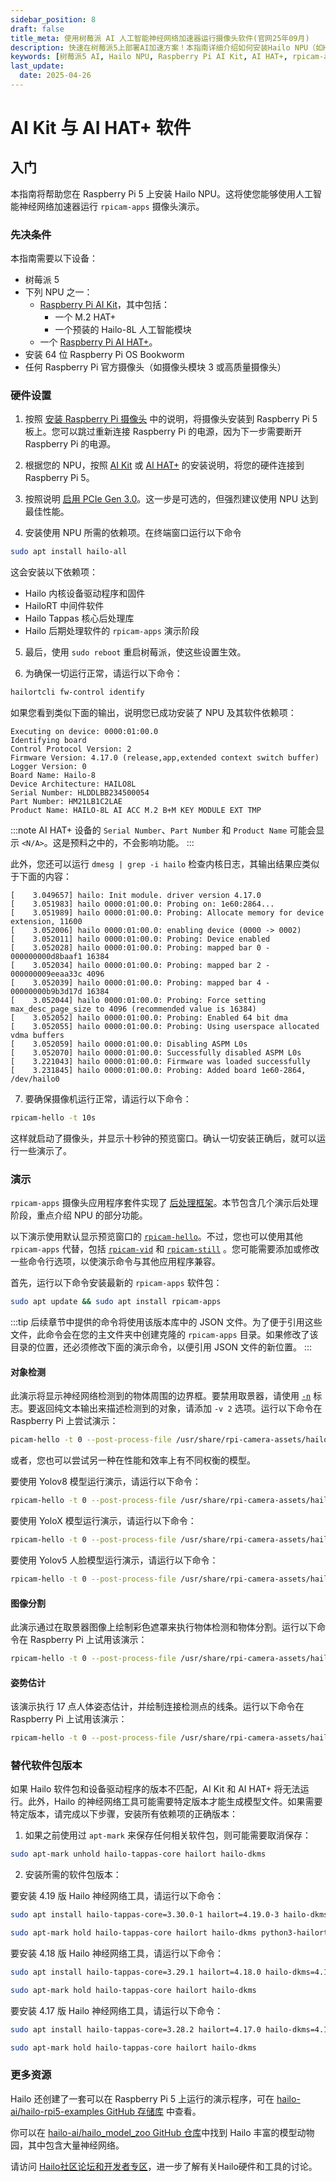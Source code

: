 ```yaml
---
sidebar_position: 8
draft: false
title_meta: 使用树莓派 AI 人工智能神经网络加速器运行摄像头软件(官网25年09月)
description: 快速在树莓派5上部署AI加速方案！本指南详细介绍如何安装Hailo NPU（如Hailo-8L），通过Raspberry Pi AI Kit或AI HAT+硬件与64位Raspberry Pi OS Bookworm系统，搭配rpicam-apps演示套件（支持YOLOv5/6/8、YolovX等模型），实现摄像头实时对象检测、图像分割、姿势估计等AI功能。提供硬件连接、驱动安装、依赖配置及性能优化（如启用PCIe Gen 3.0）全流程步骤，并附模型资源与社区支持链接，助您轻松开启树莓派人工智能应用开发。
keywords: [树莓派5 AI, Hailo NPU, Raspberry Pi AI Kit, AI HAT+, rpicam-apps, 对象检测, 图像分割, 姿势估计, YOLO模型, 神经网络加速, 树莓派AI开发, Hailo-8L, PCIe Gen 3.0, 摄像头演示]
last_update: 
  date: 2025-04-26
---
```


# AI Kit 与 AI HAT+ 软件

## 入门

本指南将帮助您在 Raspberry Pi 5 上安装 Hailo NPU。这将使您能够使用人工智能神经网络加速器运行 `rpicam-apps` 摄像头演示。

### 先决条件

本指南需要以下设备：

* 树莓派 5
* 下列 NPU 之一：
  * [Raspberry Pi AI Kit](../accessories/ai-kit.mdx)，其中包括：
    * 一个 M.2 HAT+
    * 一个预装的 Hailo-8L 人工智能模块
  * 一个 [Raspberry Pi AI HAT+](../accessories/ai-hat-plus.mdx)。
* 安装 64 位 Raspberry Pi OS Bookworm
* 任何 Raspberry Pi 官方摄像头（如摄像头模块 3 或高质量摄像头）

### 硬件设置

1. 按照 [安装 Raspberry Pi 摄像头](../accessories/camera.mdx#安装树莓派摄像头) 中的说明，将摄像头安装到 Raspberry Pi 5 板上。您可以跳过重新连接 Raspberry Pi 的电源，因为下一步需要断开 Raspberry Pi 的电源。

2. 根据您的 NPU，按照 [AI Kit](../accessories/ai-kit.mdx#安装) 或 [AI HAT+](../accessories/ai-hat-plus.mdx#安装) 的安装说明，将您的硬件连接到 Raspberry Pi 5。

3. 按照说明 [启用 PCIe Gen 3.0](./raspberry-pi.mdx#pcie-gen-30)。这一步是可选的，但强烈建议使用 NPU 达到最佳性能。

4. 安装使用 NPU 所需的依赖项。在终端窗口运行以下命令

```sh
sudo apt install hailo-all
```

这会安装以下依赖项：

* Hailo 内核设备驱动程序和固件
* HailoRT 中间件软件
* Hailo Tappas 核心后处理库
* Hailo 后期处理软件的 `rpicam-apps` 演示阶段

5. 最后，使用 `sudo reboot` 重启树莓派，使这些设置生效。

6. 为确保一切运行正常，请运行以下命令：

```sh
hailortcli fw-control identify
```

如果您看到类似下面的输出，说明您已成功安装了 NPU 及其软件依赖项：

```
Executing on device: 0000:01:00.0
Identifying board
Control Protocol Version: 2
Firmware Version: 4.17.0 (release,app,extended context switch buffer)
Logger Version: 0
Board Name: Hailo-8
Device Architecture: HAILO8L
Serial Number: HLDDLBB234500054
Part Number: HM21LB1C2LAE
Product Name: HAILO-8L AI ACC M.2 B+M KEY MODULE EXT TMP
```

:::note
AI HAT+ 设备的 `Serial Number`、`Part Number` 和 `Product Name` 可能会显示 `<N/A>`。这是预料之中的，不会影响功能。
:::

此外，您还可以运行 `dmesg | grep -i hailo` 检查内核日志，其输出结果应类似于下面的内容：

```
[    3.049657] hailo: Init module. driver version 4.17.0
[    3.051983] hailo 0000:01:00.0: Probing on: 1e60:2864...
[    3.051989] hailo 0000:01:00.0: Probing: Allocate memory for device extension, 11600
[    3.052006] hailo 0000:01:00.0: enabling device (0000 -> 0002)
[    3.052011] hailo 0000:01:00.0: Probing: Device enabled
[    3.052028] hailo 0000:01:00.0: Probing: mapped bar 0 - 000000000d8baaf1 16384
[    3.052034] hailo 0000:01:00.0: Probing: mapped bar 2 - 000000009eeaa33c 4096
[    3.052039] hailo 0000:01:00.0: Probing: mapped bar 4 - 00000000b9b3d17d 16384
[    3.052044] hailo 0000:01:00.0: Probing: Force setting max_desc_page_size to 4096 (recommended value is 16384)
[    3.052052] hailo 0000:01:00.0: Probing: Enabled 64 bit dma
[    3.052055] hailo 0000:01:00.0: Probing: Using userspace allocated vdma buffers
[    3.052059] hailo 0000:01:00.0: Disabling ASPM L0s
[    3.052070] hailo 0000:01:00.0: Successfully disabled ASPM L0s
[    3.221043] hailo 0000:01:00.0: Firmware was loaded successfully
[    3.231845] hailo 0000:01:00.0: Probing: Added board 1e60-2864, /dev/hailo0
```

7. 要确保摄像机运行正常，请运行以下命令：

```sh
rpicam-hello -t 10s
```

这样就启动了摄像头，并显示十秒钟的预览窗口。确认一切安装正确后，就可以运行一些演示了。

### 演示

`rpicam-apps` 摄像头应用程序套件实现了 [后处理框架](./camera-software.mdx#使用-rpicam-apps-做后处理)。本节包含几个演示后处理阶段，重点介绍 NPU 的部分功能。

以下演示使用默认显示预览窗口的 [`rpicam-hello`](./camera-software.mdx#rpicam-hello)。不过，您也可以使用其他 `rpicam-apps` 代替，包括 [`rpicam-vid`](./camera-software.mdx#rpicam-vid) 和 [`rpicam-still`](./camera-software.mdx#rpicam-still) 。您可能需要添加或修改一些命令行选项，以使演示命令与其他应用程序兼容。

首先，运行以下命令安装最新的 `rpicam-apps` 软件包：

```sh
sudo apt update && sudo apt install rpicam-apps
```

:::tip
后续章节中提供的命令将使用该版本库中的 JSON 文件。为了便于引用这些文件，此命令会在您的主文件夹中创建克隆的 `rpicam-apps` 目录。如果修改了该目录的位置，还必须修改下面的演示命令，以便引用 JSON 文件的新位置。
:::

#### 对象检测

此演示将显示神经网络检测到的物体周围的边界框。要禁用取景器，请使用 [`-n`](./camera-software.mdx#nopreview) 标志。要返回纯文本输出来描述检测到的对象，请添加 `-v 2` 选项。运行以下命令在 Raspberry Pi 上尝试演示：

```sh
picam-hello -t 0 --post-process-file /usr/share/rpi-camera-assets/hailo_yolov6_inference.json
```

或者，您也可以尝试另一种在性能和效率上有不同权衡的模型。

要使用 Yolov8 模型运行演示，请运行以下命令：

```sh
rpicam-hello -t 0 --post-process-file /usr/share/rpi-camera-assets/hailo_yolov8_inference.json
```

要使用 YoloX 模型运行演示，请运行以下命令：

```sh
rpicam-hello -t 0 --post-process-file /usr/share/rpi-camera-assets/hailo_yolox_inference.json
```

要使用 Yolov5 人脸模型运行演示，请运行以下命令：

```sh
rpicam-hello -t 0 --post-process-file /usr/share/rpi-camera-assets/hailo_yolov5_personface.json
```

#### 图像分割

此演示通过在取景器图像上绘制彩色遮罩来执行物体检测和物体分割。运行以下命令在 Raspberry Pi 上试用该演示：

```sh
rpicam-hello -t 0 --post-process-file /usr/share/rpi-camera-assets/hailo_yolov5_segmentation.json --framerate 20
```

#### 姿势估计

该演示执行 17 点人体姿态估计，并绘制连接检测点的线条。运行以下命令在 Raspberry Pi 上试用该演示：

```sh
rpicam-hello -t 0 --post-process-file /usr/share/rpi-camera-assets/hailo_yolov8_pose.json
```

### 替代软件包版本

如果 Hailo 软件包和设备驱动程序的版本不匹配，AI Kit 和 AI HAT+ 将无法运行。此外，Hailo 的神经网络工具可能需要特定版本才能生成模型文件。如果需要特定版本，请完成以下步骤，安装所有依赖项的正确版本：

1. 如果之前使用过 `apt-mark` 来保存任何相关软件包，则可能需要取消保存：

```sh
sudo apt-mark unhold hailo-tappas-core hailort hailo-dkms
```

2. 安装所需的软件包版本：

<Tabs>
<TabItem value="419" label="4.19">

要安装 4.19 版 Hailo 神经网络工具，请运行以下命令：

```sh
sudo apt install hailo-tappas-core=3.30.0-1 hailort=4.19.0-3 hailo-dkms=4.19.0-1 python3-hailort=4.19.0-2
```

```sh
sudo apt-mark hold hailo-tappas-core hailort hailo-dkms python3-hailort
```
</TabItem>

<TabItem value="418" label="4.18">

要安装 4.18 版 Hailo 神经网络工具，请运行以下命令：

```sh
sudo apt install hailo-tappas-core=3.29.1 hailort=4.18.0 hailo-dkms=4.18.0-2
```

```sh
sudo apt-mark hold hailo-tappas-core hailort hailo-dkms
```
</TabItem>

<TabItem value="417" label="4.17">

要安装 4.17 版 Hailo 神经网络工具，请运行以下命令：

```sh
sudo apt install hailo-tappas-core=3.28.2 hailort=4.17.0 hailo-dkms=4.17.0-1
```

```sh
sudo apt-mark hold hailo-tappas-core hailort hailo-dkms
```
</TabItem>
</Tabs>

### 更多资源

Hailo 还创建了一套可以在 Raspberry Pi 5 上运行的演示程序，可在 [hailo-ai/hailo-rpi5-examples GitHub 存储库](https://github.com/hailo-ai/hailo-rpi5-examples) 中查看。

你可以在 [hailo-ai/hailo_model_zoo GitHub 仓库](https://github.com/hailo-ai/hailo_model_zoo/tree/master/docs/public_models/HAILO8L)中找到 Hailo 丰富的模型动物园，其中包含大量神经网络。

请访问 [Hailo社区论坛和开发者专区](https://community.hailo.ai/)，进一步了解有关Hailo硬件和工具的讨论。

<Normal />